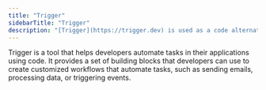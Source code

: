 ```yaml
---
title: "Trigger"
sidebarTitle: "Trigger"
description: "[Trigger](https://trigger.dev) is used as a code alternative to [GitHub Actions](https://github.com/features/actions) for workflow automation."
---
```

Trigger is a tool that helps developers automate tasks in their applications using code. It provides a set of building blocks that developers can use to create customized workflows that automate tasks, such as sending emails, processing data, or triggering events.
